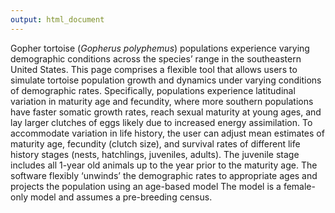 ```yaml
---
output: html_document
---
```

Gopher tortoise (*Gopherus polyphemus*) populations experience varying demographic conditions across the species' range in the southeastern United States. This page comprises a flexible tool that allows users to simulate tortoise population growth and dynamics under varying conditions of demographic rates. Specifically, populations experience latitudinal variation in maturity age and fecundity, where more southern populations have faster somatic growth rates, reach sexual maturity at young ages, and lay larger clutches of eggs likely due to increased energy assimilation. To accommodate variation in life history, the user can adjust mean estimates of maturity age, fecundity (clutch size), and survival rates of different life history stages (nests, hatchlings, juveniles, adults). The juvenile stage includes all 1-year old animals up to the year prior to the maturity age. The software flexibly 'unwinds' the demographic rates to appropriate ages and projects the population using an age-based model The model is a female-only model and assumes a pre-breeding census.